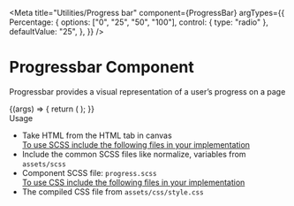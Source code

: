 
<Meta title="Utilities/Progress bar" component={ProgressBar} 
   argTypes={{
     Percentage: {
       options: ["0", "25", "50", "100"],
       control: { type: "radio" },
       defaultValue: "25",
     },
   }}
 />

<style>{`
  .subheading {
    font-weight: 700;
    font-size: 18px;
    color: #666;
    letter-spacing: 1.5px;
    line-height: 24px;
    margin-bottom: 12px;
    margin-top: 40px;
  }  
`}</style>

# Progressbar Component

Progressbar provides a visual representation of a user’s progress on a page

<Story name="Progress bar">
   {(args) => {
     return (
       <ProgressBar {...args}></ProgressBar>
     );
   }}
 </Story>

<div className="subheading">Usage</div>
<ul>
<li>Take HTML from the HTML tab in canvas</li>
<u>To use SCSS include the following files in your implementation</u>
<li>Include the common SCSS files like normalize, variables from <code>assets/scss</code></li>
<li>Component SCSS file: <code>progress.scss</code></li>
<u>To use CSS include the following files in your implementation</u>
<li>The compiled CSS file from <code>assets/css/style.css</code></li>
</ul>
